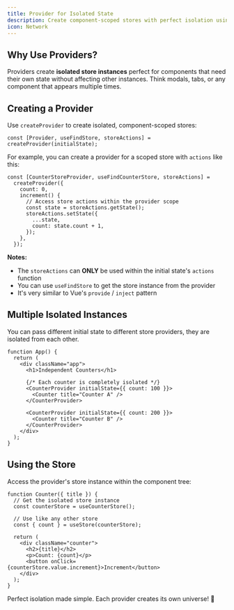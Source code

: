 ```yaml
---
title: Provider for Isolated State
description: Create component-scoped stores with perfect isolation using React Context
icon: Network
---
```


## Why Use Providers?

Providers create **isolated store instances** perfect for components that need their own state without affecting other instances. Think modals, tabs, or any component that appears multiple times.

## Creating a Provider

Use `createProvider` to create isolated, component-scoped stores:

```tsx
const [Provider, useFindStore, storeActions] = createProvider(initialState);
```

For example, you can create a provider for a scoped store with `actions` like this:

```tsx
const [CounterStoreProvider, useFindCounterStore, storeActions] =
  createProvider({
    count: 0,
    increment() {
      // Access store actions within the provider scope
      const state = storeActions.getState();
      storeActions.setState({
        ...state,
        count: state.count + 1,
      });
    },
  });
```

**Notes:**

- The `storeActions` can **ONLY** be used within the initial state's `actions` function
- You can use `useFindStore` to get the store instance from the provider
- It's very similar to Vue's `provide` / `inject` pattern

## Multiple Isolated Instances

You can pass different initial state to different store providers, they are isolated from each other.

```tsx
function App() {
  return (
    <div className="app">
      <h1>Independent Counters</h1>

      {/* Each counter is completely isolated */}
      <CounterProvider initialState={{ count: 100 }}>
        <Counter title="Counter A" />
      </CounterProvider>

      <CounterProvider initialState={{ count: 200 }}>
        <Counter title="Counter B" />
      </CounterProvider>
    </div>
  );
}
```

## Using the Store

Access the provider's store instance within the component tree:

```tsx
function Counter({ title }) {
  // Get the isolated store instance
  const counterStore = useCounterStore();

  // Use like any other store
  const { count } = useStore(counterStore);

  return (
    <div className="counter">
      <h2>{title}</h2>
      <p>Count: {count}</p>
      <button onClick={counterStore.value.increment}>Increment</button>
    </div>
  );
}
```

Perfect isolation made simple. Each provider creates its own universe! 🌟
